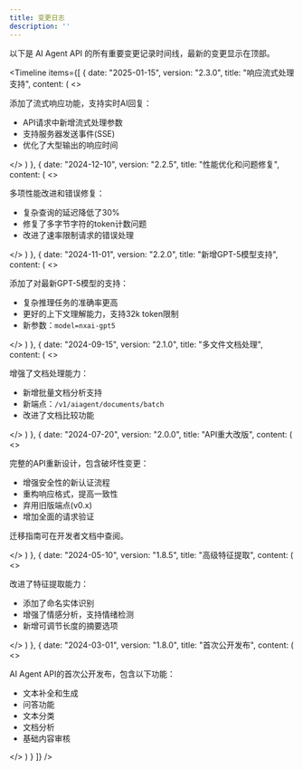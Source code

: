 ---
title: 变更日志
description: ''
---

以下是 AI Agent API 的所有重要变更记录时间线，最新的变更显示在顶部。

<Timeline items={[
  {
    date: "2025-01-15",
    version: "2.3.0",
    title: "响应流式处理支持",
    content: (
      <>
        <p>添加了流式响应功能，支持实时AI回复：</p>
        <ul className="list-disc pl-6 space-y-1 mt-2">
          <li>API请求中新增流式处理参数</li>
          <li>支持服务器发送事件(SSE)</li>
          <li>优化了大型输出的响应时间</li>
        </ul>
      </>
    )
  },
  {
    date: "2024-12-10",
    version: "2.2.5",
    title: "性能优化和问题修复",
    content: (
      <>
        <p>多项性能改进和错误修复：</p>
        <ul className="list-disc pl-6 space-y-1 mt-2">
          <li>复杂查询的延迟降低了30%</li>
          <li>修复了多字节字符的token计数问题</li>
          <li>改进了速率限制请求的错误处理</li>
        </ul>
      </>
    )
  },
  {
    date: "2024-11-01",
    version: "2.2.0",
    title: "新增GPT-5模型支持",
    content: (
      <>
        <p>添加了对最新GPT-5模型的支持：</p>
        <ul className="list-disc pl-6 space-y-1 mt-2">
          <li>复杂推理任务的准确率更高</li>
          <li>更好的上下文理解能力，支持32k token限制</li>
          <li>新参数：<code>model=nxai-gpt5</code></li>
        </ul>
      </>
    )
  },
  {
    date: "2024-09-15",
    version: "2.1.0",
    title: "多文件文档处理",
    content: (
      <>
        <p>增强了文档处理能力：</p>
        <ul className="list-disc pl-6 space-y-1 mt-2">
          <li>新增批量文档分析支持</li>
          <li>新端点：<code>/v1/aiagent/documents/batch</code></li>
          <li>改进了文档比较功能</li>
        </ul>
      </>
    )
  },
  {
    date: "2024-07-20",
    version: "2.0.0",
    title: "API重大改版",
    content: (
      <>
        <p>完整的API重新设计，包含破坏性变更：</p>
        <ul className="list-disc pl-6 space-y-1 mt-2">
          <li>增强安全性的新认证流程</li>
          <li>重构响应格式，提高一致性</li>
          <li>弃用旧版端点(v0.x)</li>
          <li>增加全面的请求验证</li>
        </ul>
        <p className="mt-2 font-medium text-amber-600 dark:text-amber-400">迁移指南可在开发者文档中查阅。</p>
      </>
    )
  },
  {
    date: "2024-05-10",
    version: "1.8.5",
    title: "高级特征提取",
    content: (
      <>
        <p>改进了特征提取能力：</p>
        <ul className="list-disc pl-6 space-y-1 mt-2">
          <li>添加了命名实体识别</li>
          <li>增强了情感分析，支持情绪检测</li>
          <li>新增可调节长度的摘要选项</li>
        </ul>
      </>
    )
  },
  {
    date: "2024-03-01",
    version: "1.8.0",
    title: "首次公开发布",
    content: (
      <>
        <p>AI Agent API的首次公开发布，包含以下功能：</p>
        <ul className="list-disc pl-6 space-y-1 mt-2">
          <li>文本补全和生成</li>
          <li>问答功能</li>
          <li>文本分类</li>
          <li>文档分析</li>
          <li>基础内容审核</li>
        </ul>
      </>
    )
  }
]} /> 